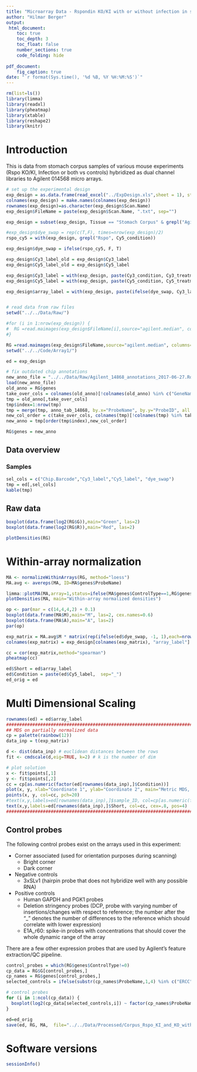 ```yaml
---
title: "Microarray Data - Rspondin KO/KI with or without infection in stomach corpus - Reanalysis with LIMMA"
author: "Hilmar Berger"
output: 
 html_document:
    toc: true
    toc_depth: 3
    toc_float: false
    number_sections: true
    code_folding: hide
    
pdf_document:
    fig_caption: true
date: "`r format(Sys.time(), '%d %B, %Y %H:%M:%S')`"
---
```


```r
rm(list=ls())
library(limma)
library(readxl)
library(pheatmap)
library(xtable)
library(reshape2)
library(knitr)
```

# Introduction

This is data from stomach corpus samples of various mouse experiments (Rspo KO/KI, Infection or both vs controls) hybridized as dual channel libraries to Agilent 014568 micro arrays. 

```r
# set up the experimental design
exp_design = as.data.frame(read_excel("../ExpDesign.xls",sheet = 1), stringsAsFactors=F)
colnames(exp_design) = make.names(colnames(exp_design))
rownames(exp_design)=as.character(exp_design$Scan.Name)
exp_design$FileName = paste(exp_design$Scan.Name, ".txt", sep="")

exp_design = subset(exp_design, Tissue == "Stomach Corpus" & grepl("Agilent-014868",Pattern.Name.s.))

#exp_design$dye_swap = rep(c(T,F), times=nrow(exp_design)/2)
rspo_cy5 = with(exp_design, grepl("Rspo", Cy5_condition))

exp_design$dye_swap = ifelse(rspo_cy5, F, T)

exp_design$Cy3_label_old = exp_design$Cy3_label
exp_design$Cy5_label_old = exp_design$Cy5_label

exp_design$Cy3_label = with(exp_design, paste(Cy3_condition, Cy3_treatment, Cy3_replicate, sep="_"))
exp_design$Cy5_label = with(exp_design, paste(Cy5_condition, Cy5_treatment, Cy5_replicate, sep="_"))

exp_design$array_label = with(exp_design, paste(ifelse(dye_swap, Cy3_label, Cy5_label), "_vs_",ifelse(dye_swap,Cy5_label, Cy3_label),"_",ifelse(dye_swap,"dye_swp","no_swp") ,sep=""))


# read data from raw files
setwd("../../Data/Raw/")

#for (i in 1:nrow(exp_design)) {
#  RG =read.maimages(exp_design$FileName[i],source="agilent.median", columns=list(G="gProcessedSignal",R="rProcessedSignal"))
#}

RG =read.maimages(exp_design$FileName,source="agilent.median", columns=list(G="gProcessedSignal",R="rProcessedSignal"))
setwd("../../Code/Array1/")

ed = exp_design

# fix outdated chip annotations
new_anno_file = "../../Data/Raw/Agilent_14868_annotations_2017-06-27.Rdata"
load(new_anno_file)
old_anno = RG$genes
take_over_cols = colnames(old_anno)[!colnames(old_anno) %in% c("GeneName","Description","SystematicName")]
tmp = old_anno[,take_over_cols]
tmp$index=1:nrow(tmp)
tmp = merge(tmp, anno_tab_14868, by.x="ProbeName", by.y="ProbeID", all.x=T, sort=F)
new_col_order = c(take_over_cols, colnames(tmp)[!colnames(tmp) %in% take_over_cols])
new_anno = tmp[order(tmp$index),new_col_order]

RG$genes = new_anno
```


## Data overview


### Samples 

```r
sel_cols = c("Chip.Barcode","Cy3_label","Cy5_label", "dye_swap")
tmp = ed[,sel_cols]
kable(tmp)
```

## Raw data

```r
boxplot(data.frame(log2(RG$G)),main="Green", las=2)
boxplot(data.frame(log2(RG$R)),main="Red", las=2)

plotDensities(RG)
```

# Within-array normalization

```r
MA <- normalizeWithinArrays(RG, method="loess")
MA.avg <- avereps(MA, ID=MA$genes$ProbeName)

limma::plotMA(MA,array=1,status=ifelse(MA$genes$ControlType==1,RG$genes$ProbeName,"gene"),cex=1, legend=F)
plotDensities(MA, main="Within-array normalized densities")

op <- par(mar = c(14,4,4,2) + 0.1)
boxplot(data.frame(MA$M),main="M", las=2, cex.names=0.6)
boxplot(data.frame(MA$A),main="A", las=2)
par(op)
```

```r
exp_matrix = MA.avg$M * matrix(rep(ifelse(ed$dye_swap, -1, 1),each=nrow(MA.avg$M)),nrow(MA.avg$M),ncol(MA.avg$M))
colnames(exp_matrix) = exp_design[colnames(exp_matrix), "array_label"]

cc = cor(exp_matrix,method="spearman")
pheatmap(cc)
```

```r
ed$Short = ed$array_label
ed$Condition = paste(ed$Cy5_label,  sep="_")
ed_orig = ed
```

# Multi Dimensional Scaling

```r
rownames(ed) = ed$array_label
################################################################################
## MDS on partially normalized data 
cp = palette(rainbow(12))
data_inp = t(exp_matrix) 

d <- dist(data_inp) # euclidean distances between the rows
fit <- cmdscale(d,eig=TRUE, k=2) # k is the number of dim

# plot solution
x <- fit$points[,1]
y <- fit$points[,2]
cc = cp[as.numeric(factor(ed[rownames(data_inp),]$Condition))]
plot(x, y, xlab="Coordinate 1", ylab="Coordinate 2", main="Metric MDS, all samples", type="n", ylim=c(min(y)-50, max(y)+50), xlim=c(min(x)-50, max(x)+200), pch=20)
points(x, y, col=cc, pch=20)
#text(x,y,labels=ed[rownames(data_inp),]$sample_ID, col=cp[as.numeric(factor(ed[rownames(data_inp),]$Tissue.Status))])
text(x,y,labels=ed[rownames(data_inp),]$Short, col=cc, cex=.8, pos=4)
################################################################################
```


## Control probes

The following control probes exist on the arrays used in this experiment:

* Corner associated (used for orientation purposes during scanning)
  * Bright corner 
  * Dark corner 
* Negative controls
  * 3xSLv1 (hairpin probe that does not hybridize well with any possible RNA)
* Positive controls
  * Human GAPDH and PGK1 probes
  * Deletion stringency probes (DCP, probe with varying number of insertions/changes with respect to reference; the number after the "_" denotes the number of differences to the reference which should correlate with lower expression)
  * E1A_r60: spike-in probes with concentrations that should cover the whole dynamic range of the array

There are a few other expression probes that are used by Agilent's feature extraction/QC pipeline. 

```r
control_probes = which(RG$genes$ControlType!=0)
cp_data = RG$G[control_probes,]
cp_names = RG$genes[control_probes,]
selected_controls = ifelse(substr(cp_names$ProbeName,1,4) %in% c("ERCC", "ETG0","ETG1") | substr(cp_names$ProbeName,1,2) == "RC",F,T)

# control probes
for (i in 1:ncol(cp_data)) {
  boxplot(log2(cp_data[selected_controls,i]) ~ factor(cp_names$ProbeName[selected_controls]),las=2, main=paste("Sample",colnames(cp_data)[i]), outline=F, xlab = "")
}
```


```r
ed=ed_orig
save(ed, RG, MA,  file="../../Data/Processed/Corpus_Rspo_KI_and_KO_with_or_wo_Hp_micro_array_preprocessed_data.Rdata")
```

# Software versions

```r
sessionInfo()
```

